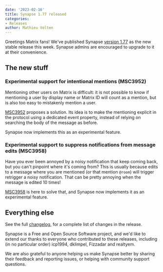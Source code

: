```yaml
---
date: '2023-02-16'
title: Synapse 1.77 released
categories:
- Releases
author: Mathieu Velten
---
```


Greetings Matrix fans! We've published Synapse [version 1.77](https://github.com/matrix-org/synapse/releases/tag/v1.77.0)
as the new stable release this week. Synapse admins are encouraged to upgrade
to it at their convenience.

## The new stuff

### Experimental support for intentional mentions (MSC3952)

Mentioning other users on Matrix is difficult: it is not possible to know if mentioning a user
by display name or Matrix ID will count as a mention, but is also too easy to mistakenly mention a user.

[MSC3952](https://github.com/matrix-org/matrix-spec-proposals/pull/3952) proposes a solution. Its idea is to make the mentioning explicit in the protocol using a dedicated event property,
instead of relying on searching the body of the message as before.

Synapse now implements this as an experimental feature.

### Experimental support to suppress notifications from message edits (MSC3958)

Have you ever been annoyed by a noisy notification that keep coming back, but you can't pinpoint
where it's coming from?
This is usually because edits to a message where you are mentioned (or that mention `@room`) will trigger
retrigger a noisy notification.  That can be pretty annoying when the message is edited 10 times!

[MSC3958](https://github.com/matrix-org/matrix-spec-proposals/pull/3958)
is here to solve that, and Synapse now implements it as an experimental feature.

## Everything else

See the full [changelog](https://github.com/matrix-org/synapse/releases/tag/v1.77.0), for a
complete list of changes in the release.

Synapse is a Free and Open Source Software project, and we'd like to extend our
thanks to everyone who contributed to these releases, including (in no particular
order) icp1994, dklimpel, Fizzadar and realtyem.

We are also grateful to anyone helping us make Synapse better by sharing their
feedback and reporting issues, or helping with community support questions.

